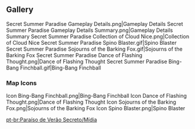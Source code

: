 {{Event Tabs
|subpage1=Spino Blaster
|subpage2=Sojourns of the Barking Fox
|subpage3=Dance of Flashing Thought
|subpage4=Bing-Bang Finchball
}}
==Gallery==
<gallery>
Secret Summer Paradise Gameplay Details.png|Gameplay Details
Secret Summer Paradise Gameplay Details Summary.png|Gameplay Details Summary
Secret Summer Paradise Collection of Cloud Nice.png|Collection of Cloud Nice
Secret Summer Paradise Spino Blaster.gif|Spino Blaster
Secret Summer Paradise Sojourns of the Barking Fox.gif|Sojourns of the Barking Fox
Secret Summer Paradise Dance of Flashing Thought.png|Dance of Flashing Thought
Secret Summer Paradise Bing-Bang Finchball.gif|Bing-Bang Finchball
</gallery>

===Map Icons===
<gallery>
Icon Bing-Bang Finchball.png|Bing-Bang Finchball
Icon Dance of Flashing Thought.png|Dance of Flashing Thought
Icon Sojourns of the Barking Fox.png|Sojourns of the Barking Fox
Icon Spino Blaster.png|Spino Blaster
</gallery>

[[pt-br:Paraíso de Verão Secreto/Mídia]]